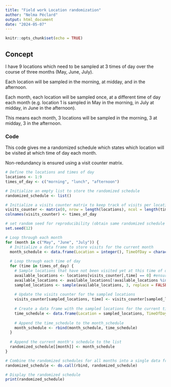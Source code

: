 ---
title: "Field work Location randomization"
author: "Nelma Péclard"
output: html_document
date: "2024-05-07"
---

```{r setup, include=FALSE}
knitr::opts_chunk$set(echo = TRUE)
```

## Concept

I have 9 locations which need to be sampled at 3 times of day over the course of three months (May, June, July).

Each location will be sampled in the morning, at midday, and in the afternoon.

Each month, each location will be sampled once, at a different time of day each month (e.g. location 1 is sampled in May in the morning, in July at midday, in June in the afternoon).

This means each month, 3 locations will be sampled in the morning, 3 at midday, 3 in the afternoon.

### Code

This code gives me a randomized schedule which states which location will be visited at which time of day each month.

Non-redundancy is ensured using a visit counter matrix.


```{r}
# Define the locations and times of day
locations <- 1:9
times_of_day <- c("morning", "lunch", "afternoon")

# Initialize an empty list to store the randomized schedule
randomized_schedule <- list()

# Initialize a visits counter matrix to keep track of visits per location and time of day
visits_counter <- matrix(0, nrow = length(locations), ncol = length(times_of_day))
colnames(visits_counter) <- times_of_day

# set random seed for reproducibility (obtain same randomized schedule every time)
set.seed(12)

# Loop through each month
for (month in c("May", "June", "July")) {
  # Initialize a data frame to store visits for the current month
  month_schedule <- data.frame(Location = integer(), TimeOfDay = character(), Month = character(), stringsAsFactors = FALSE)
  
  # Loop through each time of day
  for (time in times_of_day) {
    # Sample locations that have not been visited yet at this time of day and in previous months
    available_locations <- locations[visits_counter[,time] == 0] #ensures only locations not yet visited at a specific time of day can be selected
    available_locations <- available_locations[!available_locations %in% month_schedule$Location] #ensures each location is selected only once per month
    sampled_locations <- sample(available_locations, 3, replace = FALSE)
    
    # Update the visits counter for the sampled locations
    visits_counter[sampled_locations, time] <- visits_counter[sampled_locations, time] + 1
    
    # Create a data frame with the sampled locations for the current time of day and month
    time_schedule <- data.frame(Location = sampled_locations, TimeOfDay = rep(time, 3), Month = rep(month, 3), stringsAsFactors = FALSE)
    
    # Append the time_schedule to the month_schedule
    month_schedule <- rbind(month_schedule, time_schedule)
  }
  
  # Append the current month's schedule to the list
  randomized_schedule[[month]] <- month_schedule
}

# Combine the randomized schedules for all months into a single data frame
randomized_schedule <- do.call(rbind, randomized_schedule)

# Display the randomized schedule
print(randomized_schedule)
```
